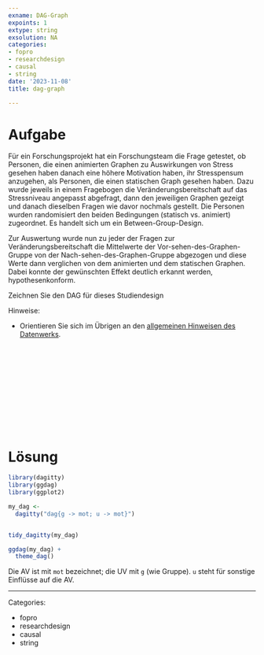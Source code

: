```yaml
---
exname: DAG-Graph
expoints: 1
extype: string
exsolution: NA
categories:
- fopro
- researchdesign
- causal
- string
date: '2023-11-08'
title: dag-graph

---
```





# Aufgabe

Für ein Forschungsprojekt hat ein Forschungsteam die Frage getestet, ob Personen, die einen animierten Graphen zu Auswirkungen von Stress gesehen haben danach eine höhere Motivation haben, ihr Stresspensum anzugehen, als Personen, die einen statischen Graph gesehen haben. 
Dazu wurde jeweils in einem Fragebogen die Veränderungsbereitschaft auf das Stressniveau angepasst abgefragt, 
dann den jeweiligen Graphen gezeigt und danach dieselben Fragen wie davor nochmals gestellt.
Die Personen wurden randomisiert den beiden Bedingungen (statisch vs. animiert) zugeordnet.
Es handelt sich um ein Between-Group-Design.

Zur Auswertung wurde nun zu jeder der Fragen zur Veränderungsbereitschaft die Mittelwerte der Vor-sehen-des-Graphen-Gruppe von der Nach-sehen-des-Graphen-Gruppe abgezogen und diese Werte dann verglichen von dem animierten und dem statischen Graphen. 
Dabei konnte der gewünschten Effekt deutlich erkannt werden, hypothesenkonform.

Zeichnen Sie den DAG für dieses Studiendesign



Hinweise:

- Orientieren Sie sich im Übrigen an den [allgemeinen Hinweisen des Datenwerks](https://datenwerk.netlify.app/hinweise).






</br>
</br>
</br>
</br>
</br>
</br>
</br>
</br>
</br>
</br>

# Lösung




```r
library(dagitty)
library(ggdag)
library(ggplot2)
```



```r
my_dag <-
  dagitty("dag{g -> mot; u -> mot}")


tidy_dagitty(my_dag)
```


```r
ggdag(my_dag) +
  theme_dag()
```

Die AV ist mit `mot` bezeichnet;
die UV mit `g` (wie Gruppe).
`u` steht für sonstige Einflüsse auf die AV.




---

Categories: 

- fopro
- researchdesign
- causal
- string

